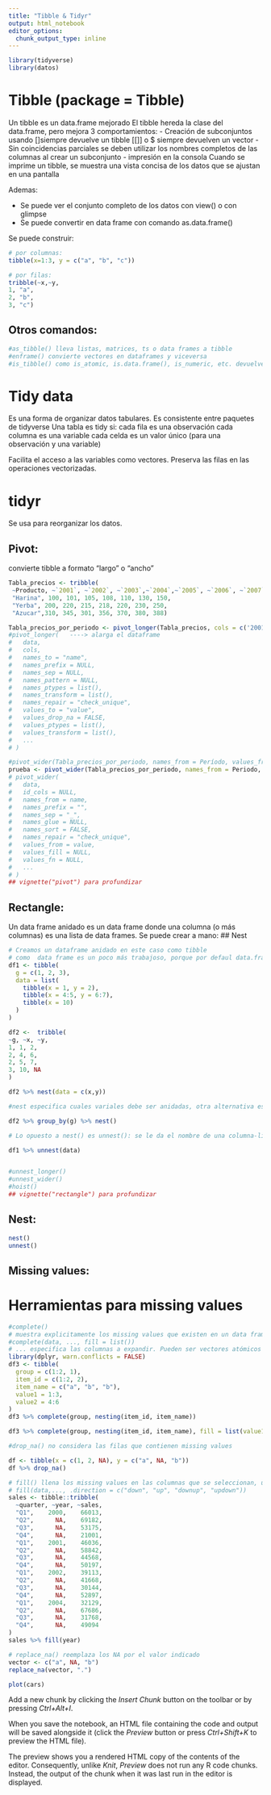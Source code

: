```yaml
---
title: "Tibble & Tidyr"
output: html_notebook
editor_options: 
  chunk_output_type: inline
---
```


```r
library(tidyverse)
library(datos)
```
# Tibble (package = Tibble)
Un tibble es un data.frame mejorado
El tibble hereda la clase del data.frame, pero mejora 3 comportamientos:
- Creación de subconjuntos usando 
  []siempre devuelve un tibble
  [[]] o $ siempre devuelven un vector
- Sin coincidencias parciales
  se deben utilizar los nombres completos de las columnas al crear un subconjunto
- impresión en la consola
  Cuando se imprime un tibble, se muestra una vista concisa de los datos que se ajustan en   una pantalla

Ademas:

- Se puede ver el conjunto completo de los datos con view() o con glimpse
- Se puede convertir en data frame con comando as.data.frame()

Se puede construir:
```r
# por columnas:
tibble(x=1:3, y = c("a", "b", "c"))

# por filas:
tribble(~x,~y,
1, "a",
2, "b",
3, "c")
```

## Otros comandos:
```r
#as_tibble() lleva listas, matrices, ts o data frames a tibble
#enframe() convierte vectores en dataframes y viceversa
#is_tibble() como is_atomic, is.data.frame(), is_numeric, etc. devuelve TRUE O FALSE)
```

# Tidy data
Es una forma de organizar datos tabulares. Es consistente entre paquetes de tidyverse
Una tabla es tidy si:
cada fila es una observación
cada columna es una variable
cada celda es un valor único (para una observación y una variable)

Facilita el acceso a las variables como vectores.
Preserva las filas en las operaciones vectorizadas.



# tidyr
Se usa para reorganizar los datos.

## Pivot: 
 convierte tibble a formato "largo" o "ancho"
```r
Tabla_precios <- tribble(
 ~Producto, ~`2001`, ~`2002`, ~`2003`,~`2004`,~`2005`, ~`2006`, ~`2007`,
 "Harina", 100, 101, 105, 108, 110, 130, 150,
 "Yerba", 200, 220, 215, 218, 220, 230, 250,
 "Azucar",310, 345, 301, 356, 370, 380, 388)

Tabla_precios_por_periodo <- pivot_longer(Tabla_precios, cols = c('2001':'2007'), names_to = "Periodo", values_to = "Precio")
#pivot_longer(   ----> alarga el dataframe
#   data,
#   cols,
#   names_to = "name",
#   names_prefix = NULL,
#   names_sep = NULL,
#   names_pattern = NULL,
#   names_ptypes = list(),
#   names_transform = list(),
#   names_repair = "check_unique",
#   values_to = "value",
#   values_drop_na = FALSE,
#   values_ptypes = list(),
#   values_transform = list(),
#   ...
# )
```

```r
#pivot_wider(Tabla_precios_por_periodo, names_from = Período, values_from = pre) 
prueba <- pivot_wider(Tabla_precios_por_periodo, names_from = Periodo, values_from = Precio)
# pivot_wider(
#   data,
#   id_cols = NULL,
#   names_from = name,
#   names_prefix = "",
#   names_sep = "_",
#   names_glue = NULL,
#   names_sort = FALSE,
#   names_repair = "check_unique",
#   values_from = value,
#   values_fill = NULL,
#   values_fn = NULL,
#   ...
# )
## vignette("pivot") para profundizar
```

## Rectangle:
Un data frame anidado es un data frame donde una columna (o más columnas) es una lista de data frames. Se puede crear a mano:
## Nest
```r
# Creamos un dataframe anidado en este caso como tibble 
# como  data frame es un poco más trabajoso, porque por defaul data.frame trata listas como listas de columnas. En general se crean con tidyr::nest()
df1 <- tibble(
  g = c(1, 2, 3),
  data = list(
    tibble(x = 1, y = 2),
    tibble(x = 4:5, y = 6:7),
    tibble(x = 10)
  )
)

df2 <-  tribble(
~g, ~x, ~y,
1, 1, 2,
2, 4, 6,
2, 5, 7,
3, 10, NA
)

df2 %>% nest(data = c(x,y))

#nest especifica cuales variales debe ser anidadas, otra alternativa es usar dplyr::group_by() para describir cuales variables deben permanecer fuera.

df2 %>% group_by(g) %>% nest()

# Lo opuesto a nest() es unnest(): se le da el nombre de una columna-lista que contiene data frames, y los une por filas repitiendo las columnas que quedaron fuera de la columna lista el nro. de veces necesario para que queden parejos (rectangular).

df1 %>% unnest(data) 


#unnest_longer()
#unnest_wider()
#hoist()
## vignette("rectangle") para profundizar
```

## Nest:
```r
nest()
unnest()
```

## Missing values:
# Herramientas para missing values
```r
#complete() 
# muestra explicitamente los missing values que existen en un data frame. Es útil para completar las combinaciones de datos que no existen. Si además se utiliza el argumento fill, no solo genera esa combinación, también lo completa con el valor definido en el argumento fill.
#complete(data, ..., fill = list())
# ... especifica las columnas a expandir. Pueden ser vectores atómicos o listas
library(dplyr, warn.conflicts = FALSE)
df3 <- tibble(
  group = c(1:2, 1),
  item_id = c(1:2, 2),
  item_name = c("a", "b", "b"),
  value1 = 1:3,
  value2 = 4:6
)
df3 %>% complete(group, nesting(item_id, item_name))

df3 %>% complete(group, nesting(item_id, item_name), fill = list(value1 = 0))
```

```r
#drop_na() no considera las filas que contienen missing values

df <- tibble(x = c(1, 2, NA), y = c("a", NA, "b"))
df %>% drop_na()
```
```r
# fill() llena los missing values en las columnas que se seleccionan, usando el valor anterior o posterior.
# fill(data,..., .direction = c("down", "up", "downup", "updown"))
sales <- tibble::tribble(
  ~quarter, ~year, ~sales,
  "Q1",    2000,    66013,
  "Q2",      NA,    69182,
  "Q3",      NA,    53175,
  "Q4",      NA,    21001,
  "Q1",    2001,    46036,
  "Q2",      NA,    58842,
  "Q3",      NA,    44568,
  "Q4",      NA,    50197,
  "Q1",    2002,    39113,
  "Q2",      NA,    41668,
  "Q3",      NA,    30144,
  "Q4",      NA,    52897,
  "Q1",    2004,    32129,
  "Q2",      NA,    67686,
  "Q3",      NA,    31768,
  "Q4",      NA,    49094
)
sales %>% fill(year)
```
```r
# replace_na() reemplaza los NA por el valor indicado
vector <- c("a", NA, "b")
replace_na(vector, ".")

```


```r
plot(cars)
```

Add a new chunk by clicking the *Insert Chunk* button on the toolbar or by pressing *Ctrl+Alt+I*.

When you save the notebook, an HTML file containing the code and output will be saved alongside it (click the *Preview* button or press *Ctrl+Shift+K* to preview the HTML file).

The preview shows you a rendered HTML copy of the contents of the editor. Consequently, unlike *Knit*, *Preview* does not run any R code chunks. Instead, the output of the chunk when it was last run in the editor is displayed.
